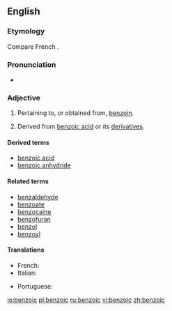 ==English==

===Etymology===
Compare French {{term|benzoïque|lang=fr}}.

===Pronunciation===
*{{audio|en-us-benzoic.ogg|Audio (US)}}

===Adjective===
{{en-adj|-}}

# Pertaining to, or obtained from, [[benzoin]].
# {{organic chemistry}} Derived from [[benzoic acid]] or its [[derivative]]s.

====Derived terms====
*[[benzoic acid]]
*[[benzoic anhydride]]

====Related terms====
*[[benzaldehyde]]
*[[benzoate]]
*[[benzocaine]]
*[[benzofuran]]
*[[benzol]]
*[[benzoyl]]

====Translations====
{{trans-top|benzoic}}
*French: {{t|fr|acide benzoïque|m}}
*Italian: {{t-|it|benzoico}}
{{trans-mid}}
*Portuguese: {{t|pt|benzóico}}
{{trans-bottom}}

[[io:benzoic]]
[[pl:benzoic]]
[[ru:benzoic]]
[[vi:benzoic]]
[[zh:benzoic]]